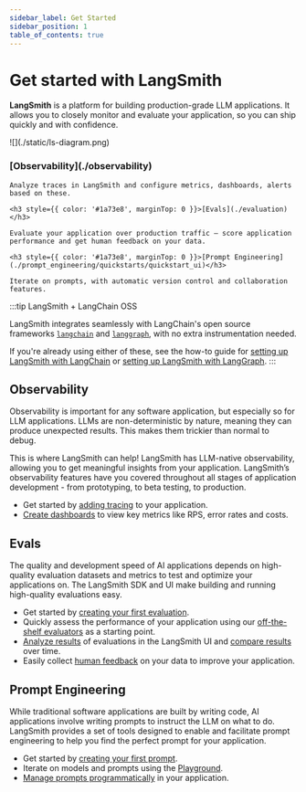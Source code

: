 ```yaml
---
sidebar_label: Get Started
sidebar_position: 1
table_of_contents: true
---
```


# Get started with LangSmith

**LangSmith** is a platform for building production-grade LLM applications.
It allows you to closely monitor and evaluate your application, so you can ship quickly and with confidence.

<div style={{ display: 'flex', alignItems: 'center', gap: '20px', margin: '20px 0' }}>
  <div style={{ maxWidth: '60%' }}>
    ![](./static/ls-diagram.png)
  </div>
  <div style={{ flex: 1 }}>
    <h3 style={{ color: '#1a73e8', marginTop: 0 }}>[Observability](./observability)</h3>

    Analyze traces in LangSmith and configure metrics, dashboards, alerts based on these.

    <h3 style={{ color: '#1a73e8', marginTop: 0 }}>[Evals](./evaluation)</h3>

    Evaluate your application over production traffic — score application performance and get human feedback on your data.

    <h3 style={{ color: '#1a73e8', marginTop: 0 }}>[Prompt Engineering](./prompt_engineering/quickstarts/quickstart_ui)</h3>

    Iterate on prompts, with automatic version control and collaboration features.

  </div>
</div>

:::tip LangSmith + LangChain OSS

LangSmith integrates seamlessly with LangChain's open source frameworks [`langchain`](https://python.langchain.com) and [`langgraph`](https://langchain-ai.github.io/langgraph/), with no extra instrumentation needed.

If you're already using either of these, see the how-to guide for [setting up LangSmith with LangChain](./observability/how_to_guides/trace_with_langchain) or [setting up LangSmith with LangGraph](https://docs.smith.langchain.com/observability/how_to_guides/tracing/trace_with_langgraph).
:::

## Observability

Observability is important for any software application, but especially so for LLM applications. LLMs are non-deterministic by nature, meaning they can produce unexpected results. This makes them trickier than normal to debug.

This is where LangSmith can help! LangSmith has LLM-native observability, allowing you to get meaningful insights from your application. LangSmith’s observability features have you covered throughout all stages of application development - from prototyping, to beta testing, to production.

- Get started by [adding tracing](./observability) to your application.
- [Create dashboards](./observability/how_to_guides/dashboards) to view key metrics like RPS, error rates and costs.

## Evals

The quality and development speed of AI applications depends on high-quality evaluation datasets and metrics to test and optimize your applications on. The LangSmith SDK and UI make building and running high-quality evaluations easy.

- Get started by [creating your first evaluation](./evaluation).
- Quickly assess the performance of your application using our [off-the-shelf evaluators](https://docs.smith.langchain.com/evaluation/how_to_guides/prebuilt_evaluators) as a starting point.
- [Analyze results](./evaluation/how_to_guides#analyzing-experiment-results) of evaluations in the LangSmith UI and [compare results](https://docs.smith.langchain.com/evaluation/how_to_guides/compare_experiment_results) over time.
- Easily collect [human feedback](./evaluation/how_to_guides#annotation-queues-and-human-feedback) on your data to improve your application.

## Prompt Engineering

While traditional software applications are built by writing code, AI applications involve writing prompts to instruct the LLM on what to do. LangSmith provides a set of tools designed to enable and facilitate prompt engineering to help you find the perfect prompt for your application.

- Get started by [creating your first prompt](./prompt_engineering/tutorials/optimize_classifier).
- Iterate on models and prompts using the [Playground](./prompt_engineering/how_to_guides#playground).
- [Manage prompts programmatically](https://docs.smith.langchain.com/prompt_engineering/how_to_guides/prompts/manage_prompts_programatically) in your application.
